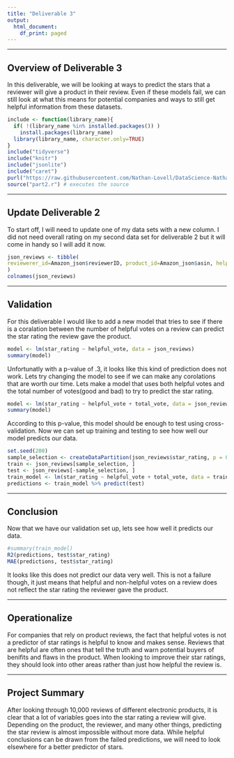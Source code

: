 ```yaml
---
title: "Deliverable 3"
output:
  html_document:
    df_print: paged
---
```


***

## Overview of Deliverable 3
In this deliverable, we will be looking at ways to predict the stars that a reviewer will give a product in their review. Even if these models fail, we can still look at what this means for potential companies and ways to still get helpful information from these datasets.

```r
include <- function(library_name){
  if( !(library_name %in% installed.packages()) )
    install.packages(library_name) 
  library(library_name, character.only=TRUE)
}
include("tidyverse")
include("knitr")
include("jsonlite")
include("caret")
purl("https://raw.githubusercontent.com/Nathan-Lovell/DataScience-Nathan-Lovell/master/deliverable2.Rmd", output = "part2.r") # produces r source from rmd
source("part2.r") # executes the source
```
***
## Update Deliverable 2
To start off, I will need to update one of my data sets with a new column. I did not need overall rating on my second data set for deliverable 2 but it will come in handy so I will add it now.
```r
json_reviews <- tibble(
reviewerer_id=Amazon_json$reviewerID, product_id=Amazon_json$asin, helpful_vote=Amazon_json$`helpful/0`, total_vote=Amazon_json$`helpful/1`, review_title=Amazon_json$summary, review_text=Amazon_json$reviewText, review_time=Amazon_json$unixReviewTime, star_rating=Amazon_json$overall
)
colnames(json_reviews)
```

***
## Validation
For this deliverable I would like to add a new model that tries to see if there is a coralation between the number of helpful votes on a review can predict the star rating the review gave the product.

```r
model <- lm(star_rating ~ helpful_vote, data = json_reviews)
summary(model)
```
Unfortunatly with a p-value of .3, it looks like this kind of prediction does not work. Lets try changing the model to see if we can make any corolations that are worth our time. Lets make a model that uses both helpful votes and the total number of votes(good and bad) to try to predict the star rating.


```r
model <- lm(star_rating ~ helpful_vote + total_vote, data = json_reviews)
summary(model)
```

According to this p-value, this model should be enough to test using cross-validation. Now we can set up training and testing to see how well our model predicts our data.
```r
set.seed(200)
sample_selection <- createDataPartition(json_reviews$star_rating, p = 0.70, list = FALSE)
train <- json_reviews[sample_selection, ]
test <- json_reviews[-sample_selection, ]
train_model <- lm(star_rating ~ helpful_vote + total_vote, data = train)
predictions <- train_model %>% predict(test)
```

***
## Conclusion
Now that we have our validation set up, lets see how well it predicts our data.
```r
#summary(train_model)
R2(predictions, test$star_rating)
MAE(predictions, test$star_rating)
```
It looks like this does not predict our data very well. This is not a failure though, it just means that helpful and non-helpful votes on a review does not reflect the star rating the reviewer gave the product.

***
## Operationalize
For companies that rely on product reviews, the fact that helpful votes is not a predictor of star ratings is helpful to know and makes sense. Reviews that are helpful are often ones that tell the truth and warn potential buyers of benifits and flaws in the product. When looking to improve their star ratings, they should look into other areas rather than just how helpful the review is. 

***
## Project Summary
After looking through 10,000 reviews of different electronic products, it is clear that a lot of variables goes into the star rating a review will give. Depending on the product, the reviewer, and many other things, predicting the star review is almost impossible without more data. While helpful conclusions can be drawn from the failed predictions, we will need to look elsewhere for a better predictor of stars.
